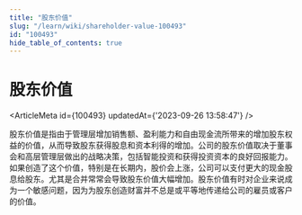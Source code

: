 ```yaml
---
title: "股东价值"
slug: "/learn/wiki/shareholder-value-100493"
id: "100493"
hide_table_of_contents: true
---
```



# 股东价值

<ArticleMeta id={100493} updatedAt={'2023-09-26 13:58:47'} />
<div className='border-solid border-b border-t-0 my-4 border-[var(--ifm-color-gray-300)]' />

股东价值是指由于管理层增加销售额、盈利能力和自由现金流所带来的增加股东权益的价值，从而导致股东获得股息和资本利得的增加。公司的股东价值取决于董事会和高层管理层做出的战略决策，包括智能投资和获得投资资本的良好回报能力。如果创造了这个价值，特别是在长期内，股价会上涨，公司可以支付更大的现金股息给股东。尤其是合并常常会导致股东价值大幅增加。股东价值有时对企业来说成为一个敏感问题，因为为股东创造财富并不总是或平等地传递给公司的雇员或客户的价值。
